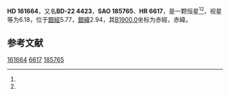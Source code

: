 {{Starbox begin
| name = HD 161664
}}
{{Starbox observe
| epoch = [[J2000.0|J2000.0]]
| constell = {{星座名待查}}<ref name=SIMBAD>{{cite web
 | url=http://simbad.u-strasbg.fr/simbad/sim-id?Ident=HR+6617
 | title =Pulsating variable Star
 | publisher=Centre de Données astronomiques de Strasbourg
 | work=SIMBAD
 | accessdate=2012-07-13}}</ref><ref name=DATA>{{cite web
 | url=http://vizier.u-strasbg.fr/viz-bin/VizieR-5?-out.add=.&-source=5050&-corr=PK=HR&-out.max=9999&HR=6617
 | title=VizieR Detailed Page
 | accessdate=2012-07-13
 | archive-date=2016-03-04
 | archive-url=https://web.archive.org/web/20160304235803/http://vizier.u-strasbg.fr/viz-bin/VizieR-5?-out.add=.&-source=5050&-corr=PK=HR&-out.max=9999&HR=6617
 | dead-url=no
 }}</ref>
| 星官 = 
| ra = {{RA|17|47|45.6}}<ref name=SIMBAD /><ref name=DATA />
| dec = {{DEC|-22|28|41}}<ref name=SIMBAD /><ref name=DATA />
| appmag_v = 6.18<ref name=SIMBAD /><ref name=DATA />
}}
{{Starbox character
| class = G6IbHdel 1<ref name=SIMBAD /><ref name=DATA />
| b-v = 1.49<ref name=SIMBAD /><ref name=DATA />
| u-b = <ref name=SIMBAD /><ref name=DATA />
| r-i = <ref name=SIMBAD /><ref name=DATA />
| variable = 
}}
{{Starbox astrometry
| radial_v = 
| prop_mo_ra = -22
| parallax = 
| p_error = 
}}
{{Starbox catalog
| names =BD-22 4423，[[SAO星表|SAO]] 185765，[[HD星表|HD]] 161664，[[HR星表|HR]] 6617}}
{{Starbox reference |Simbad=HR+6617}}
{{Starbox end}}

'''HD 161664'''，又名'''BD-22 4423'''，'''SAO 185765'''、'''HR 6617'''，是一颗恒星<ref name=SIMBAD /><ref name=DATA />，视星等为6.18，位于[[銀道座標系|銀經]]5.77，[[銀道座標系|銀緯]]2.94，其[[B1900.0|B1900.0]]坐标为赤經{{RA|17|41|43}}，赤緯{{DEC|-22|2.94|26}}。

== 参考文献 ==
{{reflist}}

{{star-stub}}

[[Category:HD和HDE天體|161664]]
[[Category:HR天體|6617]]
[[Category:SAO天體|185765]]